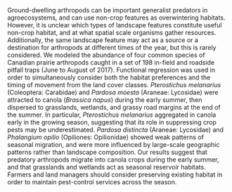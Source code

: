 Ground-dwelling arthropods can be important generalist predators in agroecosystems, and can use non-crop features as overwintering habitats. However, it is unclear which types of landscape features constitute useful non-crop habitat, and at what spatial scale organisms gather resources. Additionally, the same landscape feature may act as a source or a destination for arthropods at different times of the year, but this is rarely considered. We modeled the abundance of four common species of Canadian prairie arthropods caught in a set of 198 in-field and roadside pitfall traps (June to August of 2017). Functional regression was used in order to simultaneously consider both the habitat preferences and the timing of movement from the land cover classes. _Pterostichus melanarius_ (Coleoptera: Carabidae) and _Pardosa moesta_ (Araneae: Lycosidae) were attracted to canola (_Brassica napus_) during the early summer, then dispersed to grasslands, wetlands, and grassy road margins at the end of the summer. In particular, _Pterostichus melanarius_ aggregated in canola early in the growing season, suggesting that its role in suppressing crop pests may be underestimated. _Pardosa distincta_ (Araneae: Lycosidae) and _Phalangium opilio_ (Opiliones: Opilionidae) showed weak patterns of seasonal migration, and were more influenced by large-scale geographic patterns rather than landscape composition. Our results suggest that predatory arthropods migrate into canola crops during the early summer, and that grasslands and wetlands act as seasonal reservoir habitats. Farmers and land managers should consider preserving existing habitat in order to maintain pest-control services across the season.
